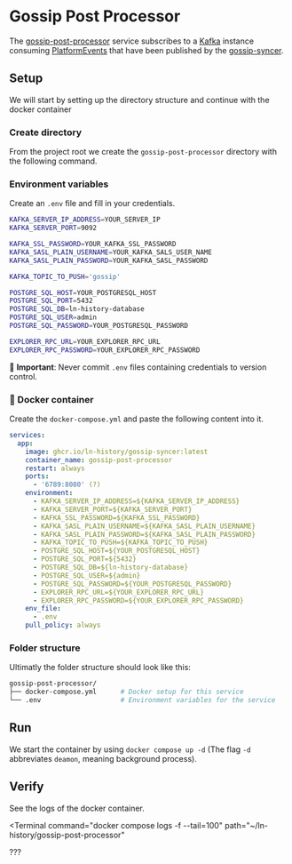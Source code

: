 

# Gossip Post Processor <Badge text="easy" type="tip" />

The [gossip-post-processor](https://github.com/ln-history/gossip-post-processor) service subscribes to a [Kafka](https://kafka.apache.org/) instance consuming [PlatformEvents](https://github.com/ln-history/ln-history-python-client/blob/main/lnhistoryclient/model/platform_internal/PlatformEvent.py) that have been published by the [gossip-syncer](https://github.com/ln-history/gossip-syncer).

## Setup

We will start by setting up the directory structure and continue with the docker container

### Create directory

From the project root we create the `gossip-post-processor` directory with the following command.

<TerminalOneLiner
  path="~/ln-history"
  command="mkdir gossip-post-processor && cd gossip-post-processor"
/>

### Environment variables <Badge text="authentication" type="danger"/>

Create an `.env` file and fill in your credentials.

```bash
KAFKA_SERVER_IP_ADDRESS=YOUR_SERVER_IP
KAFKA_SERVER_PORT=9092

KAFKA_SSL_PASSWORD=YOUR_KAFKA_SSL_PASSWORD
KAFKA_SASL_PLAIN_USERNAME=YOUR_KAFKA_SALS_USER_NAME
KAFKA_SASL_PLAIN_PASSWORD=YOUR_KAFKA_SASL_PASSWORD

KAFKA_TOPIC_TO_PUSH='gossip'

POSTGRE_SQL_HOST=YOUR_POSTGRESQL_HOST
POSTGRE_SQL_PORT=5432
POSTGRE_SQL_DB=ln-history-database
POSTGRE_SQL_USER=admin
POSTGRE_SQL_PASSWORD=YOUR_POSTGRESQL_PASSWORD

EXPLORER_RPC_URL=YOUR_EXPLORER_RPC_URL
EXPLORER_RPC_PASSWORD=YOUR_EXPLORER_RPC_PASSWORD
```

🔐 **Important**: Never commit `.env` files containing credentials to version control.

### 🐳 Docker container

Create the `docker-compose.yml` and paste the following content into it.

```yml
services:
  app:
    image: ghcr.io/ln-history/gossip-syncer:latest
    container_name: gossip-post-processor
    restart: always
    ports:
      - '6789:8080' (?)
    environment:
      - KAFKA_SERVER_IP_ADDRESS=${KAFKA_SERVER_IP_ADDRESS}
      - KAFKA_SERVER_PORT=${KAFKA_SERVER_PORT}
      - KAFKA_SSL_PASSWORD=${KAFKA_SSL_PASSWORD}
      - KAFKA_SASL_PLAIN_USERNAME=${KAFKA_SASL_PLAIN_USERNAME}
      - KAFKA_SASL_PLAIN_PASSWORD=${KAFKA_SASL_PLAIN_PASSWORD}
      - KAFKA_TOPIC_TO_PUSH=${KAFKA_TOPIC_TO_PUSH}
      - POSTGRE_SQL_HOST=${YOUR_POSTGRESQL_HOST}
      - POSTGRE_SQL_PORT=${5432}
      - POSTGRE_SQL_DB=${ln-history-database}
      - POSTGRE_SQL_USER=${admin}
      - POSTGRE_SQL_PASSWORD=${YOUR_POSTGRESQL_PASSWORD}
      - EXPLORER_RPC_URL=${YOUR_EXPLORER_RPC_URL}
      - EXPLORER_RPC_PASSWORD=${YOUR_EXPLORER_RPC_PASSWORD}
    env_file:
      - .env
    pull_policy: always
```

### Folder structure

Ultimatly the folder structure should look like this:

```bash
gossip-post-processor/
├── docker-compose.yml      # Docker setup for this service
└── .env                    # Environment variables for the service
```

## Run

We start the container by using `docker compose up -d` (The flag `-d` abbreviates `deamon`, meaning background process).

<TerminalOneLiner path="~/ln-history/gossip-post-processor" command="docker compose up -d" />

## Verify

See the logs of the docker container.

<Terminal
  command="docker compose logs -f --tail=100"
  path="~/ln-history/gossip-post-processor"
>
  ???
</Terminal>
